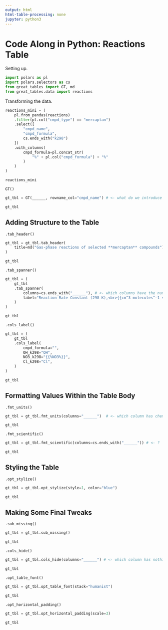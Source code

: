 ```yaml
---
output: html
html-table-processing: none
jupyter: python3
---
```


# Code Along in Python: Reactions Table

Setting up.

```python
import polars as pl
import polars.selectors as cs
from great_tables import GT, md
from great_tables.data import reactions
```

Transforming the data.

```python
reactions_mini = (
    pl.from_pandas(reactions)
    .filter(pl.col("cmpd_type") == "mercaptan")
    .select([
        "cmpd_name",
        "cmpd_formula",
        cs.ends_with("k298")
    ])
    .with_columns(
        cmpd_formula=pl.concat_str(
            "%" + pl.col("cmpd_formula") + "%"
        )
    )
)

reactions_mini
```

`GT()`

```python
gt_tbl = GT(______, rowname_col="cmpd_name") # <- what do we introduce to GT()?

gt_tbl
```

## Adding Structure to the Table

`.tab_header()`

```python
gt_tbl = gt_tbl.tab_header(
    title=md("Gas-phase reactions of selected **mercaptan** compounds")
)

gt_tbl
```

`.tab_spanner()`

```python
gt_tbl = (
    gt_tbl
    .tab_spanner(
        columns=cs.ends_with("______"), # <- which columns have the numerical data?
        label="Reaction Rate Constant (298 K),<br>{{cm^3 molecules^–1 s^–1}}"
    )
)

gt_tbl
```

`.cols_label()`

```python
gt_tbl = (
    gt_tbl
    .cols_label(
        cmpd_formula="",
        OH_k298="OH",
        NO3_k298="{{%NO3%}}",
        Cl_k298="Cl",
    )
)

gt_tbl
```

## Formatting Values Within the Table Body

`.fmt_units()`

```python
gt_tbl = gt_tbl.fmt_units(columns="______")  # <- which column has chem stuff?

gt_tbl
```

`.fmt_scientific()`

```python
gt_tbl = gt_tbl.fmt_scientific(columns=cs.ends_with("______")) # <- ?

gt_tbl
```

## Styling the Table

`.opt_stylize()`

```python
gt_tbl = gt_tbl.opt_stylize(style=1, color="blue")

gt_tbl
```

## Making Some Final Tweaks

`.sub_missing()`

```python
gt_tbl = gt_tbl.sub_missing()

gt_tbl
```

`.cols_hide()`

```python
gt_tbl = gt_tbl.cols_hide(columns="______") # <- which column has nothing?

gt_tbl
```

`.opt_table_font()`

```python
gt_tbl = gt_tbl.opt_table_font(stack="humanist")

gt_tbl
```

`.opt_horizontal_padding()`

```python
gt_tbl = gt_tbl.opt_horizontal_padding(scale=3)

gt_tbl
```
